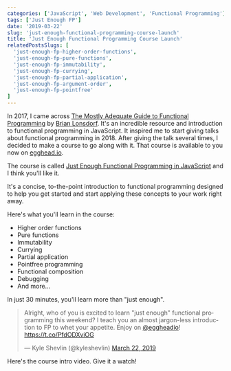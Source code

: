 ```yaml
---
categories: ['JavaScript', 'Web Development', 'Functional Programming']
tags: ['Just Enough FP']
date: '2019-03-22'
slug: 'just-enough-functional-programming-course-launch'
title: 'Just Enough Functional Programming Course Launch'
relatedPostsSlugs: [
  'just-enough-fp-higher-order-functions',
  'just-enough-fp-pure-functions',
  'just-enough-fp-immutability',
  'just-enough-fp-currying',
  'just-enough-fp-partial-application',
  'just-enough-fp-argument-order',
  'just-enough-fp-pointfree'
]
---
```



In 2017, I came across [The Mostly Adequate Guide to Functional Programming](https://github.com/MostlyAdequate/mostly-adequate-guide) by [Brian Lonsdorf](https://twitter.com/drboolean). It's an incredible resource and introduction to functional programming in JavaScript. It inspired me to start giving talks about functional programming in 2018. After giving the talk several times, I decided to make a course to go along with it. That course is available to you now on [egghead.io](https://egghead.io/course/just-enough-functional-programming-in-javascript/?af=8u8eik).

The course is called [Just Enough Functional Programming in JavaScript](https://egghead.io/course/just-enough-functional-programming-in-javascript/?af=8u8eik) and I think you'll like it.

It's a concise, to-the-point introduction to functional programming designed to help you get started and start applying these concepts to your work right away.

Here's what you'll learn in the course:

- Higher order functions
- Pure functions
- Immutability
- Currying
- Partial application
- Pointfree programming
- Functional composition
- Debugging
- And more...

In just 30 minutes, you'll learn more than "just enough".

<blockquote class="twitter-tweet" data-lang="en"><p lang="en" dir="ltr">Alright, who of you is excited to learn &quot;just enough&quot; functional programming this weekend? I teach you an almost jargon-less introduction to FP to whet your appetite. Enjoy on <a href="https://twitter.com/eggheadio?ref_src=twsrc%5Etfw">@eggheadio</a>! <a href="https://t.co/PfdODXviOG">https://t.co/PfdODXviOG</a></p>&mdash; Kyle Shevlin (@kyleshevlin) <a href="https://twitter.com/kyleshevlin/status/1109158892469010432?ref_src=twsrc%5Etfw">March 22, 2019</a></blockquote>
<script async src="https://platform.twitter.com/widgets.js" charset="utf-8"></script>

Here's the course intro video. Give it a watch!

<EggheadEmbed
  src="https://egghead.io/lessons/javascript-course-introduction-to-just-enough-functional-programming-in-javascript/embed"
  title="Course Launch"
/>

